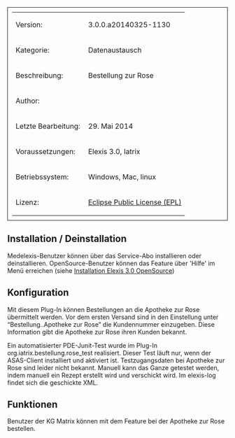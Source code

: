 

<table style="width:100%; border: 1px solid; padding: 10px">
	
	<tr>
		<td>Version:</td>
		<td>3.0.0.a20140325-1130</td>
	</tr>
	<tr>
		<td style="width:150px;">Kategorie:</td>
		<td> Datenaustausch	 </td>
	</tr>
	<tr>
		<td>Beschreibung:</td>
		<td>Bestellung zur Rose</td>
	</tr>
	<tr>
		<td>Author:</td>
		<td></td>
	</tr>
	<tr>
		<td>Letzte Bearbeitung:</td>
		<td>29. Mai 2014</td>
	</tr>
	<tr>
		<td>Voraussetzungen:</td>
		<td>Elexis 3.0, Iatrix</td>
	</tr>
	<tr>
		<td>Betriebssystem:</td>
		<td>Windows, Mac, linux</td>
	</tr>
	<tr>
		<td>Lizenz:</td>
		<td>[http://www.eclipse.org/legal/epl-v10.html Eclipse Public License (EPL)]</td>
	</tr>
</table>




== Installation / Deinstallation==
Medelexis-Benutzer können über das Service-Abo installieren oder deinstallieren. OpenSource-Benutzer können das Feature über 'Hilfe' im Menü erreichen (siehe [[Installation Elexis 3.0 OpenSource]])


== Konfiguration ==
Mit diesem Plug-In können Bestellungen an die Apotheke zur Rose übermittelt werden. Vor dem ersten Versand sind in den Einstellung unter “Bestellung..Apotheke zur Rose” die Kundennummer einzugeben. Diese Information gibt die Apotheke zur Rose ihren Kunden bekannt.

Ein automatisierter PDE-Junit-Test wurde im Plug-In org.iatrix.bestellung.rose_test realisiert. Dieser Test läuft nur, wenn der ASAS-Client installiert und aktiviert ist. Testzugangsdaten bei Apotheke zur Rose sind leider nicht bekannt.
Manuell kann das Ganze getestet werden, indem manuell ein Rezept erstellt wird und verschickt wird. Im elexis-log findet sich die geschickte XML.


== Funktionen ==
Benutzer der KG Matrix können mit dem Feature bei der Apotheke zur Rose bestellen.
